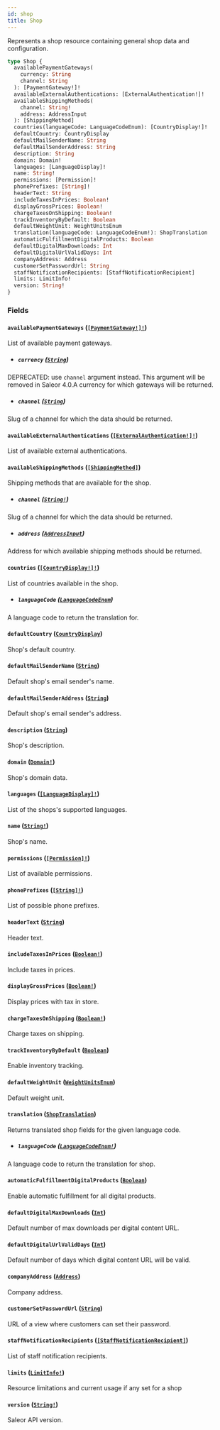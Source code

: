 ```yaml
---
id: shop
title: Shop
---
```


Represents a shop resource containing general shop data and configuration.

```graphql
type Shop {
  availablePaymentGateways(
    currency: String
    channel: String
  ): [PaymentGateway!]!
  availableExternalAuthentications: [ExternalAuthentication!]!
  availableShippingMethods(
    channel: String!
    address: AddressInput
  ): [ShippingMethod]
  countries(languageCode: LanguageCodeEnum): [CountryDisplay!]!
  defaultCountry: CountryDisplay
  defaultMailSenderName: String
  defaultMailSenderAddress: String
  description: String
  domain: Domain!
  languages: [LanguageDisplay]!
  name: String!
  permissions: [Permission]!
  phonePrefixes: [String]!
  headerText: String
  includeTaxesInPrices: Boolean!
  displayGrossPrices: Boolean!
  chargeTaxesOnShipping: Boolean!
  trackInventoryByDefault: Boolean
  defaultWeightUnit: WeightUnitsEnum
  translation(languageCode: LanguageCodeEnum!): ShopTranslation
  automaticFulfillmentDigitalProducts: Boolean
  defaultDigitalMaxDownloads: Int
  defaultDigitalUrlValidDays: Int
  companyAddress: Address
  customerSetPasswordUrl: String
  staffNotificationRecipients: [StaffNotificationRecipient]
  limits: LimitInfo!
  version: String!
}
```

### Fields

#### `availablePaymentGateways` ([`[PaymentGateway!]!`](/developer/api-reference/objects/payment-gateway.mdx))

List of available payment gateways.

- ##### `currency` ([`String`](/developer/api-reference/scalars/string.mdx))

DEPRECATED: use `channel` argument instead. This argument will be removed in Saleor 4.0.A currency for which gateways will be returned.

- ##### `channel` ([`String`](/developer/api-reference/scalars/string.mdx))

Slug of a channel for which the data should be returned.

#### `availableExternalAuthentications` ([`[ExternalAuthentication!]!`](/developer/api-reference/objects/external-authentication.mdx))

List of available external authentications.

#### `availableShippingMethods` ([`[ShippingMethod]`](/developer/api-reference/objects/shipping-method.mdx))

Shipping methods that are available for the shop.

- ##### `channel` ([`String!`](/developer/api-reference/scalars/string.mdx))

Slug of a channel for which the data should be returned.

- ##### `address` ([`AddressInput`](/developer/api-reference/inputs/address-input.mdx))

Address for which available shipping methods should be returned.

#### `countries` ([`[CountryDisplay!]!`](/developer/api-reference/objects/country-display.mdx))

List of countries available in the shop.

- ##### `languageCode` ([`LanguageCodeEnum`](/developer/api-reference/enums/language-code-enum.mdx))

A language code to return the translation for.

#### `defaultCountry` ([`CountryDisplay`](/developer/api-reference/objects/country-display.mdx))

Shop's default country.

#### `defaultMailSenderName` ([`String`](/developer/api-reference/scalars/string.mdx))

Default shop's email sender's name.

#### `defaultMailSenderAddress` ([`String`](/developer/api-reference/scalars/string.mdx))

Default shop's email sender's address.

#### `description` ([`String`](/developer/api-reference/scalars/string.mdx))

Shop's description.

#### `domain` ([`Domain!`](/developer/api-reference/objects/domain.mdx))

Shop's domain data.

#### `languages` ([`[LanguageDisplay]!`](/developer/api-reference/objects/language-display.mdx))

List of the shops's supported languages.

#### `name` ([`String!`](/developer/api-reference/scalars/string.mdx))

Shop's name.

#### `permissions` ([`[Permission]!`](/developer/api-reference/objects/permission.mdx))

List of available permissions.

#### `phonePrefixes` ([`[String]!`](/developer/api-reference/scalars/string.mdx))

List of possible phone prefixes.

#### `headerText` ([`String`](/developer/api-reference/scalars/string.mdx))

Header text.

#### `includeTaxesInPrices` ([`Boolean!`](/developer/api-reference/scalars/boolean.mdx))

Include taxes in prices.

#### `displayGrossPrices` ([`Boolean!`](/developer/api-reference/scalars/boolean.mdx))

Display prices with tax in store.

#### `chargeTaxesOnShipping` ([`Boolean!`](/developer/api-reference/scalars/boolean.mdx))

Charge taxes on shipping.

#### `trackInventoryByDefault` ([`Boolean`](/developer/api-reference/scalars/boolean.mdx))

Enable inventory tracking.

#### `defaultWeightUnit` ([`WeightUnitsEnum`](/developer/api-reference/enums/weight-units-enum.mdx))

Default weight unit.

#### `translation` ([`ShopTranslation`](/developer/api-reference/objects/shop-translation.mdx))

Returns translated shop fields for the given language code.

- ##### `languageCode` ([`LanguageCodeEnum!`](/developer/api-reference/enums/language-code-enum.mdx))

A language code to return the translation for shop.

#### `automaticFulfillmentDigitalProducts` ([`Boolean`](/developer/api-reference/scalars/boolean.mdx))

Enable automatic fulfillment for all digital products.

#### `defaultDigitalMaxDownloads` ([`Int`](/developer/api-reference/scalars/int.mdx))

Default number of max downloads per digital content URL.

#### `defaultDigitalUrlValidDays` ([`Int`](/developer/api-reference/scalars/int.mdx))

Default number of days which digital content URL will be valid.

#### `companyAddress` ([`Address`](/developer/api-reference/objects/address.mdx))

Company address.

#### `customerSetPasswordUrl` ([`String`](/developer/api-reference/scalars/string.mdx))

URL of a view where customers can set their password.

#### `staffNotificationRecipients` ([`[StaffNotificationRecipient]`](/developer/api-reference/objects/staff-notification-recipient.mdx))

List of staff notification recipients.

#### `limits` ([`LimitInfo!`](/developer/api-reference/objects/limit-info.mdx))

Resource limitations and current usage if any set for a shop

#### `version` ([`String!`](/developer/api-reference/scalars/string.mdx))

Saleor API version.
